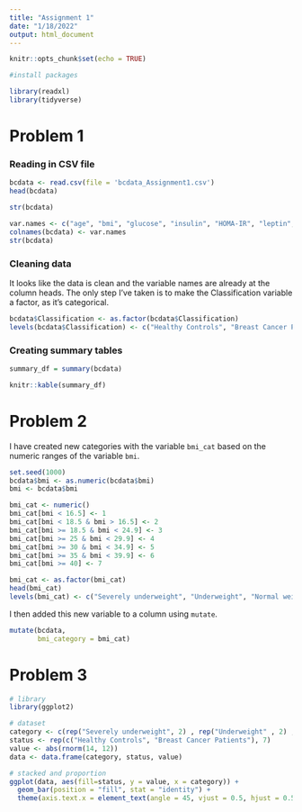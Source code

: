 ```yaml
---
title: "Assignment 1"
date: "1/18/2022"
output: html_document
---
```


```r
knitr::opts_chunk$set(echo = TRUE)

#install packages

library(readxl)
library(tidyverse)
```

# Problem 1
### Reading in CSV file
```r
bcdata <- read.csv(file = 'bcdata_Assignment1.csv')
head(bcdata)

str(bcdata)
```

```r
var.names <- c("age", "bmi", "glucose", "insulin", "HOMA-IR", "leptin", "adiponectin", "resistin", "MCP-1", "Classification")
colnames(bcdata) <- var.names
str(bcdata)
```

### Cleaning data

It looks like the data is clean and the variable names are already at the column heads. The only step I've taken is to make the Classification variable a factor, as it's categorical.

```r
bcdata$Classification <- as.factor(bcdata$Classification)
levels(bcdata$Classification) <- c("Healthy Controls", "Breast Cancer Patients")
```

### Creating summary tables 

```r
summary_df = summary(bcdata)

knitr::kable(summary_df)
```

# Problem 2

I have created new categories with the variable `bmi_cat` based on the numeric ranges of the variable `bmi`. 

```r
set.seed(1000)
bcdata$bmi <- as.numeric(bcdata$bmi)
bmi <- bcdata$bmi

bmi_cat <- numeric()
bmi_cat[bmi < 16.5] <- 1
bmi_cat[bmi < 18.5 & bmi > 16.5] <- 2
bmi_cat[bmi >= 18.5 & bmi < 24.9] <- 3
bmi_cat[bmi >= 25 & bmi < 29.9] <- 4
bmi_cat[bmi >= 30 & bmi < 34.9] <- 5
bmi_cat[bmi >= 35 & bmi < 39.9] <- 6
bmi_cat[bmi >= 40] <- 7

bmi_cat <- as.factor(bmi_cat)
head(bmi_cat)
levels(bmi_cat) <- c("Severely underweight", "Underweight", "Normal weight", "Overweight", "Obesity class I", "Obesity class II", "Obesity class III")
```

I then added this new variable to a column using `mutate`.

```r
mutate(bcdata,
       bmi_category = bmi_cat)
```

# Problem 3

```r
# library
library(ggplot2)

# dataset
category <- c(rep("Severely underweight", 2) , rep("Underweight" , 2) , rep("Normal weight" , 2) , rep("Overweight" , 2) , rep("Obesity class I", 2) , rep("Obesity class II" , 2) , rep("Obesity class III", 2) )
status <- rep(c("Healthy Controls", "Breast Cancer Patients"), 7)
value <- abs(rnorm(14, 12))
data <- data.frame(category, status, value)

# stacked and proportion
ggplot(data, aes(fill=status, y = value, x = category)) +
  geom_bar(position = "fill", stat = "identity") +
  theme(axis.text.x = element_text(angle = 45, vjust = 0.5, hjust = 0.5))

```



